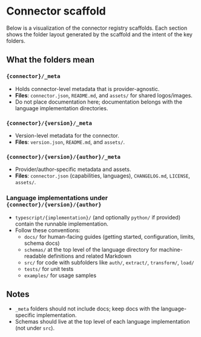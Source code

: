 
# Connector scaffold

Below is a visualization of the connector registry scaffolds. Each section shows the folder layout generated by the scaffold and the intent of the key folders.

<ConnectorScaffoldTrees />

## What the folders mean

### `{connector}/_meta`
- Holds connector-level metadata that is provider-agnostic.
- **Files**: `connector.json`, `README.md`, and `assets/` for shared logos/images.
- Do not place documentation here; documentation belongs with the language implementation directories.

### `{connector}/{version}/_meta`
- Version-level metadata for the connector.
- **Files**: `version.json`, `README.md`, and `assets/`.

### `{connector}/{version}/{author}/_meta`
- Provider/author-specific metadata and assets.
- **Files**: `connector.json` (capabilities, languages), `CHANGELOG.md`, `LICENSE`, `assets/`.

### Language implementations under `{connector}/{version}/{author}`
- `typescript/{implementation}/` (and optionally `python/` if provided) contain the runnable implementation.
- Follow these conventions:
  - `docs/` for human-facing guides (getting started, configuration, limits, schema docs)
  - `schemas/` at the top level of the language directory for machine-readable definitions and related Markdown
  - `src/` for code with subfolders like `auth/`, `extract/`, `transform/`, `load/`
  - `tests/` for unit tests
  - `examples/` for usage samples

## Notes
- `_meta` folders should not include docs; keep docs with the language-specific implementation.
- Schemas should live at the top level of each language implementation (not under `src`).


